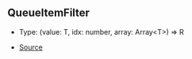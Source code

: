 ## QueueItemFilter

- Type: (value: T, idx: number, array: Array\<T>) => R

- [Source](https://github.com/Androz2091/discord-player/blob/e5339f1/packages/utils/src/Queue.ts#L5)